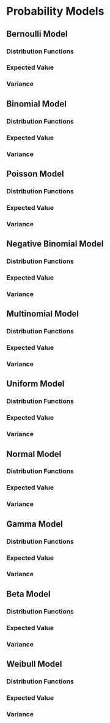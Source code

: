 # Probability Models

## Bernoulli Model

### Distribution Functions

### Expected Value

### Variance

## Binomial Model

### Distribution Functions

### Expected Value

### Variance

## Poisson Model

### Distribution Functions

### Expected Value

### Variance

## Negative Binomial Model

### Distribution Functions

### Expected Value

### Variance

## Multinomial Model

### Distribution Functions

### Expected Value

### Variance

## Uniform Model

### Distribution Functions

### Expected Value

### Variance

## Normal Model

### Distribution Functions

### Expected Value

### Variance

## Gamma Model

### Distribution Functions

### Expected Value

### Variance

## Beta Model

### Distribution Functions

### Expected Value

### Variance

## Weibull Model

### Distribution Functions

### Expected Value

### Variance

